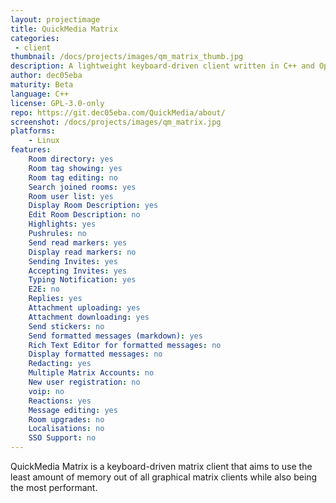 ```yaml
---
layout: projectimage
title: QuickMedia Matrix
categories: 
 - client
thumbnail: /docs/projects/images/qm_matrix_thumb.jpg
description: A lightweight keyboard-driven client written in C++ and OpenGL
author: dec05eba
maturity: Beta
language: C++
license: GPL-3.0-only
repo: https://git.dec05eba.com/QuickMedia/about/
screenshot: /docs/projects/images/qm_matrix.jpg
platforms: 
    - Linux
features:
    Room directory: yes
    Room tag showing: yes
    Room tag editing: no
    Search joined rooms: yes
    Room user list: yes
    Display Room Description: yes
    Edit Room Description: no
    Highlights: yes
    Pushrules: no
    Send read markers: yes
    Display read markers: no
    Sending Invites: yes
    Accepting Invites: yes
    Typing Notification: yes
    E2E: no
    Replies: yes
    Attachment uploading: yes
    Attachment downloading: yes
    Send stickers: no
    Send formatted messages (markdown): yes
    Rich Text Editor for formatted messages: no
    Display formatted messages: no
    Redacting: yes
    Multiple Matrix Accounts: no
    New user registration: no
    voip: no
    Reactions: yes
    Message editing: yes
    Room upgrades: no
    Localisations: no
    SSO Support: no
---
```


QuickMedia Matrix is a keyboard-driven matrix client that aims to use the least amount of memory out of all graphical matrix clients while also being the most performant.
